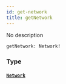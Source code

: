 ```yaml
---
id: get-network
title: getNetwork
---
```


No description

```graphql
getNetwork: Network!

```

### Type

#### [`Network`](/docs/graphql/objects/network)

